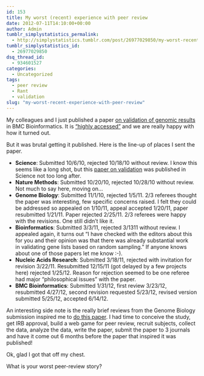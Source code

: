 ```yaml
---
id: 153
title: My worst (recent) experience with peer review
date: 2012-07-11T14:10:00+00:00
author: Admin
tumblr_simplystatistics_permalink:
  - http://simplystatistics.tumblr.com/post/26977029850/my-worst-recent-experience-with-peer-review
tumblr_simplystatistics_id:
  - 26977029850
dsq_thread_id:
  - 934601527
categories:
  - Uncategorized
tags:
  - peer review
  - Rant
  - validation
slug: "my-worst-recent-experience-with-peer-review"
---
```

My colleagues and I just published a paper <a href="http://www.biomedcentral.com/1471-2105/13/150/abstract" target="_blank">on validation of genomic results</a> in BMC Bioinformatics. It is <a href="http://www.biomedcentral.com/bmcbioinformatics/mostviewed" target="_blank">&#8220;highly accessed&#8221;</a> and we are really happy with how it turned out. 

But it was brutal getting it published. Here is the line-up of places I sent the paper. 

  * **Science**: Submitted 10/6/10, rejected 10/18/10 without review. I know this seems like a long shot, but this <a href="http://www.sciencemag.org/content/334/6060/1230" target="_blank">paper on validation</a> was published in Science not too long after. 
  * **Nature Methods**: Submitted 10/20/10, rejected 10/28/10 without review. Not much to say here, moving on&#8230;
  * **Genome Biology**: Submitted 11/1/10, rejected 1/5/11. 2/3 referees thought the paper was interesting, few specific concerns raised. I felt they could be addressed so appealed on 1/10/11, appeal accepted 1/20/11, paper resubmitted 1/21/11. Paper rejected 2/25/11. 2/3 referees were happy with the revisions. One still didn&#8217;t like it. 
  * **Bioinformatics**: Submitted 3/3/11, rejected 3/1311 without review. I appealed again, it turns out &#8220;I have checked with the editors about this for you and t<span>heir opinion was that there was already substantial work in </span><span class="il">validating</span><span> gene lists based on random sampling.&#8221; If anyone knows about one of those papers let me know :-). </span>
  * <span><strong>Nucleic Acids Research</strong>: Submitted 3/18/11, rejected with invitation for revision 3/22/11. Resubmitted 12/15/11 (got delayed by a few projects here) rejected 1/25/12. Reason for rejection seemed to be one referee had major &#8220;philosophical issues&#8221; with the paper.<br /></span>
  * <span><strong>BMC Bioinformatics</strong>: Submitted 1/31/12, first review 3/23/12, resubmitted 4/27/12, second revision requested 5/23/12, revised version submitted 5/25/12, accepted 6/14/12. <br /></span>

<div>
  An interesting side note is the really brief reviews from the Genome Biology submission inspired me to <a href="http://www.plosone.org/article/info:doi/10.1371/journal.pone.0026895" target="_blank">do this paper</a>. I had time to conceive the study, get IRB approval, build a web game for peer review, recruit subjects, collect the data, analyze the data, write the paper, submit the paper to 3 journals and have it come out 6 months before the paper that inspired it was published! 
</div>

<div>
</div>

<div>
  Ok, glad I got that off my chest.
</div>

<div>
</div>

<div>
  What is your worst peer-review story?
</div>
